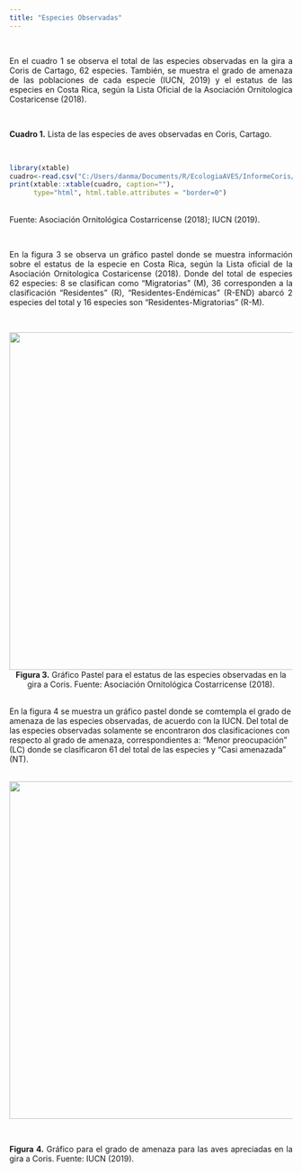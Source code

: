 ---
title: "Especies Observadas"
---
\
<p align="justify">
En el cuadro 1 se observa el total de las especies observadas en la gira a Coris de Cartago, 62 especies. También, se muestra el grado de amenaza de las poblaciones de cada especie (IUCN, 2019) y el estatus de las especies en Costa Rica, según la Lista Oficial de la Asociación Ornitologica Costaricense (2018).  
</p>
\
<p align= "justify">
**Cuadro 1.** Lista de las especies de aves observadas en Coris, Cartago.
</p>
\
<p align="center">
```{r results = "asis", echo = FALSE}
library(xtable)
cuadro<-read.csv("C:/Users/danma/Documents/R/EcologiaAVES/InformeCoris/AvesCoris.csv")
print(xtable::xtable(cuadro, caption=""),
      type="html", html.table.attributes = "border=0")
```
\
Fuente: Asociación Ornitológica Costarricense (2018); IUCN (2019).
</p>
\
<p align="justify">
En la figura 3 se observa un gráfico pastel donde se muestra información sobre el estatus de la especie en Costa Rica, según la Lista oficial de la Asociación Ornitologica Costaricense (2018). Donde del total de especies 62 especies: 8 se clasifican como  "Migratorias" (M), 36 corresponden a la clasificación "Residentes" (R), "Residentes-Endémicas" (R-END) abarcó 2 especies del total y 16 especies son "Residentes-Migratorias" (R-M).
</p>
\
<p align="center">
![](imagenes/Estatus.png){width=600px}
\
**Figura 3.** Gráfico Pastel para el estatus de las especies observadas en la gira a Coris.
Fuente: Asociación Ornitológica Costarricense (2018).
</p>
\
En la figura 4 se muestra un gráfico pastel donde se comtempla el grado de amenaza de las especies observadas, de acuerdo con la IUCN. Del total de las especies observadas solamente se encontraron dos clasificaciones con respecto al grado de amenaza, correspondientes a: "Menor preocupación" (LC) donde se clasificaron 61 del total de las especies y "Casi amenazada" (NT).     
\
<p align="center">
![](imagenes/GradoA.png){width=600px}
</p>
\
<p align="justify">
**Figura 4.** Gráfico para el grado de amenaza para las aves apreciadas en la gira a Coris.
Fuente: IUCN (2019).
</p>

